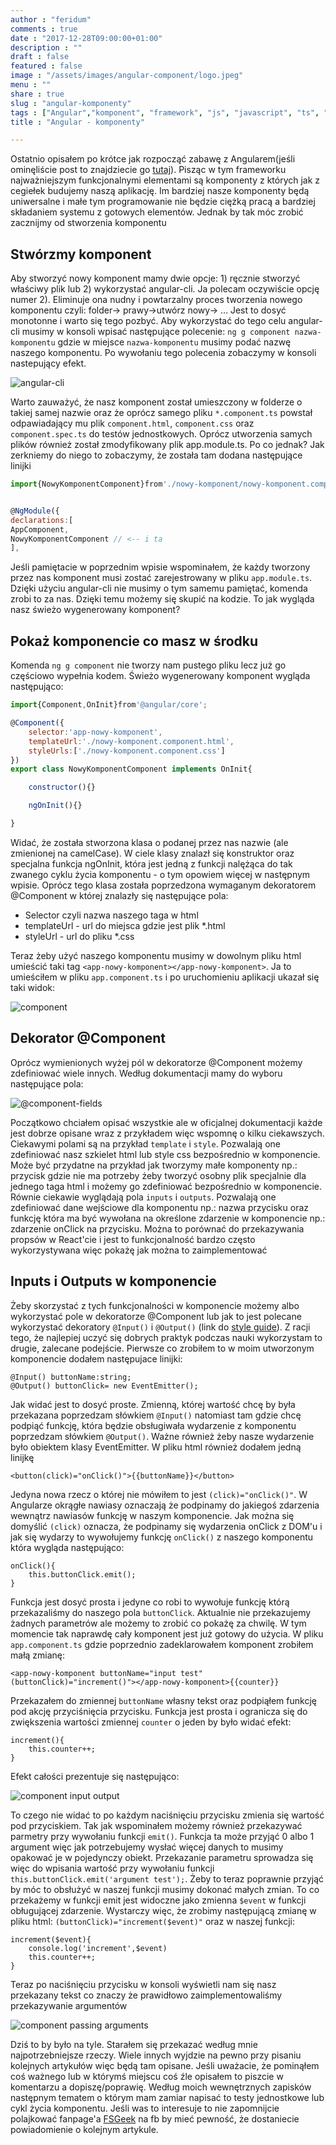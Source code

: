 ```yaml
---
author : "feridum"
comments : true
date : "2017-12-28T09:00:00+01:00"
description : ""
draft : false
featured : false
image : "/assets/images/angular-component/logo.jpeg"
menu : ""
share : true
slug : "angular-komponenty"
tags : ["Angular","komponent", "framework", "js", "javascript", "ts", "typescript"]
title : "Angular - komponenty"

---
```


Ostatnio opisałem po krótce jak rozpocząć zabawę z Angularem(jeśli ominęliście post to znajdziecie go [tutaj](https://fsgeek.pl/post/angular-hello-world/)). Pisząc w tym frameworku najważniejszym funkcjonalnymi elementami są komponenty z których jak z cegiełek budujemy naszą aplikację. Im bardziej nasze komponenty będą uniwersalne i małe tym programowanie nie będzie ciężką pracą a bardziej składaniem systemu z gotowych elementów. Jednak by tak móc zrobić zacznijmy od stworzenia komponentu

## Stwórzmy komponent

Aby stworzyć nowy komponent mamy dwie opcje: 1) ręcznie stworzyć właściwy plik lub 2) wykorzystać angular-cli. Ja polecam oczywiście opcję numer 2). Eliminuje ona nudny i powtarzalny proces  tworzenia nowego komponentu czyli: folder-> prawy->utwórz nowy-> … Jest to dosyć monotonne i warto się tego pozbyć. Aby wykorzystać do tego celu angular-cli musimy w konsoli wpisać następujące polecenie: `ng g component nazwa-komponentu` gdzie w miejsce `nazwa-komponentu` musimy podać nazwę naszego komponentu. Po wywołaniu tego polecenia zobaczymy w konsoli nastepujący efekt. 

![angular-cli](/assets/images/angular-component/angular-cli.png)
 
Warto zauważyć, że nasz komponent został umieszczony w folderze o takiej samej nazwie oraz że oprócz samego pliku `*.component.ts` powstał odpawiadający mu plik `component.html`, `component.css` oraz `component.spec.ts` do testów jednostkowych. Oprócz utworzenia samych plików również został zmodyfikowany plik app.module.ts. Po co jednak? Jak zerkniemy do niego to zobaczymy, że została tam dodana następujące linijki 

```javascript
import{NowyKomponentComponent}from'./nowy-komponent/nowy-komponent.component'; // <-- ta


@NgModule({
declarations:[
AppComponent,
NowyKomponentComponent // <-- i ta
],

```

Jeśli pamiętacie w poprzednim wpisie wspominałem, że każdy tworzony przez nas komponent musi zostać zarejestrowany w pliku `app.module.ts`. Dzięki użyciu angular-cli nie musimy o tym samemu pamiętać, komenda zrobi to za nas. Dzięki temu możemy się skupić na kodzie. To jak wygląda nasz świeżo wygenerowany komponent?

## Pokaż komponencie co masz w środku

Komenda `ng g component` nie tworzy nam pustego pliku lecz już go częściowo wypełnia kodem. Świeżo wygenerowany komponent wygląda następująco: 

```javascript
import{Component,OnInit}from'@angular/core';

@Component({
	selector:'app-nowy-komponent',
	templateUrl:'./nowy-komponent.component.html',
	styleUrls:['./nowy-komponent.component.css']
})
export class NowyKomponentComponent implements OnInit{

	constructor(){}

	ngOnInit(){}

}

```

Widać, że została stworzona klasa o podanej przez nas nazwie (ale zmienionej na camelCase). W ciele klasy znalazł się konstruktor oraz specjalna funkcja ngOnInit, która jest jedną z funkcji nalężąca do tak zwanego cyklu życia komponentu - o tym opowiem więcej w następnym wpisie. Oprócz tego klasa została poprzedzona wymaganym dekoratorem @Component w której znalazły się następujące pola: 

- Selector czyli nazwa naszego taga w html
- templateUrl - url do miejsca gdzie jest plik *.html 
- styleUrl - url do pliku  *.css

Teraz żeby użyć naszego komponentu musimy w dowolnym pliku html umieścić taki tag `<app-nowy-komponent></app-nowy-komponent>`. Ja to umieściłem w pliku `app.component.ts` i po uruchomieniu aplikacji ukazał się taki widok: 

![component](/assets/images/angular-component/component.png)

## Dekorator @Component

Oprócz wymienionych wyżej pól w dekoratorze @Component możemy zdefiniować wiele innych. Według dokumentacji mamy do wyboru następujące pola: 

![@component-fields](/assets/images/angular-component/component-fields.png)

Początkowo chciałem opisać wszystkie ale w oficjalnej dokumentacji każde jest dobrze opisane wraz z przykładem więc wspomnę o kilku ciekawszych. Ciekawymi polami są na przykład `template` i `style`. Pozwalają one  zdefiniować nasz szkielet html lub style css bezpośrednio w komponencie. Może być przydatne na przykład jak tworzymy małe komponenty np.: przycisk gdzie nie ma potrzeby żeby tworzyć osobny plik specjalnie dla jednego taga html i możemy go zdefiniować bezpośrednio w komponencie. Równie ciekawie wyglądają pola `inputs` i `outputs`. Pozwalają one zdefiniować dane wejściowe dla komponentu np.: nazwa przycisku oraz funkcję która ma być wywołana na określone zdarzenie w komponencie np.: zdarzenie onClick na przycisku. Można to porównać do przekazywania propsów w React'cie i jest to funkcjonalność bardzo często wykorzystywana więc pokażę jak można to zaimplementować

## Inputs i Outputs w komponencie

Żeby skorzystać z tych funkcjonalności w komponencie możemy albo wykorzystać pole w dekoratorze @Component lub jak to jest polecane wykorzystać dekoratory  `@Input()` i `@Output()` (link do [style guide](https://angular.io/guide/styleguide#decorate-input-and-output-properties)). Z racji tego, że najlepiej uczyć się dobrych praktyk podczas nauki wykorzystam to drugie, zalecane podejście. Pierwsze co zrobiłem to w moim utworzonym komponencie dodałem następujace linijki: 

```
@Input() buttonName:string;
@Output() buttonClick= new EventEmitter();
```
Jak widać jest to dosyć proste. Zmienną, której wartość chcę by była przekazana poprzedzam słówkiem `@Input()` natomiast tam gdzie chcę podpiąć funkcję, która będzie obsługiwała wydarzenie z komponentu poprzedzam słówkiem `@Output()`. Ważne również żeby nasze wydarzenie było obiektem klasy EventEmitter.   W pliku html również dodałem jedną linijkę

```
<button(click)="onClick()">{{buttonName}}</button>

```

Jedyna nowa rzecz o której nie mówiłem to jest `(click)="onClick()"`. W Angularze okrągłe nawiasy oznaczają że podpinamy do jakiegoś zdarzenia wewnątrz nawiasów funkcję w naszym komponencie. Jak można się domyślić `(click)` oznacza, że podpinamy się wydarzenia onClick z DOM'u i jak się wydarzy to wywołujemy funkcję `onClick()` z naszego komponentu która wygląda następująco: 

```
onClick(){
	this.buttonClick.emit();
}

```

Funkcja jest dosyć prosta i jedyne co robi to wywołuje funkcję którą przekazaliśmy do naszego pola `buttonClick`. Aktualnie nie przekazujemy żadnych parametrów ale możemy to zrobić co pokażę za chwilę. W tym momencie tak naprawdę cały komponent jest już gotowy do użycia. W pliku  `app.component.ts`  gdzie poprzednio zadeklarowałem komponent zrobiłem małą zmianę: 

```
<app-nowy-komponent buttonName="input test"(buttonClick)="increment()"></app-nowy-komponent>{{counter}}

```

Przekazałem do zmiennej `buttonName` własny tekst oraz podpiąłem funkcję pod akcję przyciśnięcia przycisku. Funkcja jest prosta i ogranicza się do zwiększenia wartości zmiennej `counter` o jeden by było widać efekt: 

```
increment(){
	this.counter++;
}

```

Efekt całości prezentuje się następująco: 

![component input output](/assets/images/angular-component/component-input-output.png)

To czego nie widać to po każdym naciśnięciu przycisku zmienia się wartość pod przyciskiem. Tak jak wspominałem możemy również przekazywać parmetry przy wywołaniu funkcji `emit()`.  Funkcja ta może przyjąć 0 albo 1 argument więc jak potrzebujemy wysłać więcej danych to musimy opakować je w pojedynczy obiekt. Przekazanie parametru sprowadza się więc do wpisania wartość przy wywołaniu funkcji `this.buttonClick.emit('argument test');`. Żeby to teraz poprawnie przyjąć by móc to obsłużyć w naszej funkcji musimy dokonać małych zmian. To co przekażemy w funkcji emit jest widoczne jako zmienna `$event` w funkcji obługującej zdarzenie. Wystarczy więc, że zrobimy następującą zmianę w pliku html: `(buttonClick)="increment($event)"` oraz w naszej funkcji: 

```
increment($event){
	console.log('increment',$event)
	this.counter++;
}

```
Teraz po naciśnięciu przycisku w konsoli wyświetli nam się nasz przekazany tekst co znaczy że prawidłowo zaimplementowaliśmy przekazywanie argumentów

![component passing arguments](/assets/images/angular-component/component-passing-arguments.png)


Dziś to by było na tyle. Starałem się przekazać według mnie najpotrzebniejsze rzeczy. Wiele innych wyjdzie na pewno przy pisaniu kolejnych artykułów więc będą tam opisane. Jeśli uważacie, że pominąłem coś ważnego lub w którymś miejscu coś źle opisałem to piszcie w komentarzu a dopiszę/poprawię. Według moich wewnętrznych zapisków następnym tematem o którym mam zamiar napisać to testy jednostkowe lub cykl życia komponentu. Jeśli was to interesuje to nie zapomnijcie polajkować fanpage'a [FSGeek](https://www.facebook.com/fsgeekk/) na fb by mieć pewność, że dostaniecie powiadomienie o kolejnym artykule.

